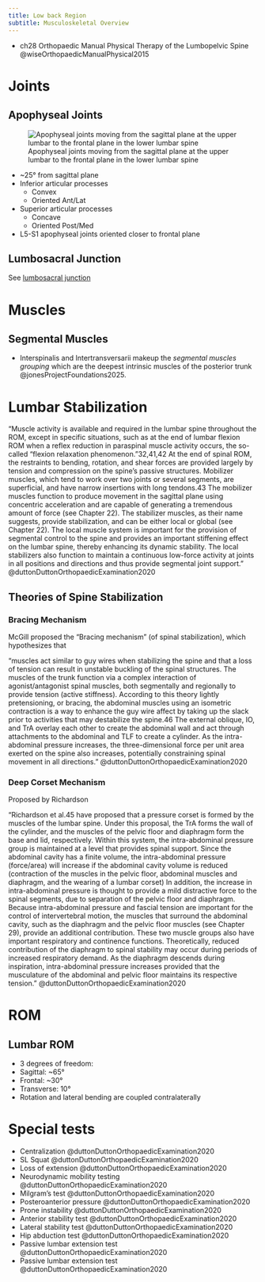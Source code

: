 ```yaml
---
title: Low back Region
subtitle: Musculoskeletal Overview
---
```



::: {.callout title="Reading list"}

- ch28 Orthopaedic Manual Physical Therapy of the Lumbopelvic Spine @wiseOrthopaedicManualPhysical2015

:::


# Joints

## Apophyseal Joints

![Apophyseal joints moving from the sagittal plane at the upper lumbar to the frontal plane in the lower lumbar spine](/The Archive/Anatomy/Joints/Spine joints/images/plane of lumbar apophyseal joints.png)

- ~25&deg; from sagittal plane
- Inferior articular processes
    - Convex
    - Oriented Ant/Lat
- Superior articular processes
    - Concave
    - Oriented Post/Med
- L5-S1 apophyseal joints oriented closer to frontal plane


## Lumbosacral Junction

See [lumbosacral junction]({{< var ref-lumbosacral-junction.path >}})




# Muscles

## Segmental Muscles

- Interspinalis and Intertransversarii makeup the *segmental muscles grouping* which are the deepest intrinsic muscles of the posterior trunk @jonesProjectFoundations2025.



# Lumbar Stabilization

"Muscle activity is available and required in the lumbar spine throughout the ROM, except in specific situations, such as at the end of lumbar flexion ROM when a reflex reduction in paraspinal muscle activity occurs, the so-called “flexion relaxation phenomenon.”32,41,42 At the end of spinal ROM, the restraints to bending, rotation, and shear forces are provided largely by tension and compression on the spine’s passive structures. Mobilizer muscles, which tend to work over two joints or several segments, are superficial, and have narrow insertions with long tendons.43 The mobilizer muscles function to produce movement in the sagittal plane using concentric acceleration and are capable of generating a tremendous amount of force (see Chapter 22). The stabilizer muscles, as their name suggests, provide stabilization, and can be either local or global (see Chapter 22). The local muscle system is important for the provision of segmental control to the spine and provides an important stiffening effect on the lumbar spine, thereby enhancing its dynamic stability. The local stabilizers also function to maintain a continuous low-force activity at joints in all positions and directions and thus provide segmental joint support." @duttonDuttonOrthopaedicExamination2020 

## Theories of Spine Stabilization


### Bracing Mechanism

McGill proposed the "Bracing mechanism" (of spinal stabilization), which hypothesizes that  

"muscles act similar to guy wires when stabilizing the spine and that a loss of tension can result in unstable buckling of the spinal structures. The muscles of the trunk function via a complex interaction of agonist/antagonist spinal muscles, both segmentally and regionally to provide tension (active stiffness). According to this theory lightly pretensioning, or bracing, the abdominal muscles using an isometric contraction is a way to enhance the guy wire affect by taking up the slack prior to activities that may destabilize the spine.46 The external oblique, IO, and TrA overlay each other to create the abdominal wall and act through attachments to the abdominal and TLF to create a cylinder. As the intra-abdominal pressure increases, the three-dimensional force per unit area exerted on the spine also increases, potentially constraining spinal movement in all directions." @duttonDuttonOrthopaedicExamination2020 


### Deep Corset Mechanism

Proposed by Richardson

"Richardson et al.45 have proposed that a pressure corset is formed by the muscles of the lumbar spine. Under this proposal, the TrA forms the wall of the cylinder, and the muscles of the pelvic floor and diaphragm form the base and lid, respectively. Within this system, the intra-abdominal pressure group is maintained at a level that provides spinal support. Since the abdominal cavity has a finite volume, the intra-abdominal pressure (force/area) will increase if the abdominal cavity volume is reduced (contraction of the muscles in the pelvic floor, abdominal muscles and diaphragm, and the wearing of a lumbar corset) In addition, the increase in intra-abdominal pressure is thought to provide a mild distractive force to the spinal segments, due to separation of the pelvic floor and diaphragm. Because intra-abdominal pressure and fascial tension are important for the control of intervertebral motion, the muscles that surround the abdominal cavity, such as the diaphragm and the pelvic floor muscles (see Chapter 29), provide an additional contribution. These two muscle groups also have important respiratory and continence functions. Theoretically, reduced contribution of the diaphragm to spinal stability may occur during periods of increased respiratory demand. As the diaphragm descends during inspiration, intra-abdominal pressure increases provided that the musculature of the abdominal and pelvic floor maintains its respective tension." @duttonDuttonOrthopaedicExamination2020 





# ROM

## Lumbar ROM

- 3 degrees of freedom:
- Sagittal: ~65&deg;
- Frontal: ~30&deg;
- Transverse: 10&deg;
- Rotation and lateral bending are coupled contralaterally



# Special tests

- Centralization @duttonDuttonOrthopaedicExamination2020
- SL Squat @duttonDuttonOrthopaedicExamination2020
- Loss of extension @duttonDuttonOrthopaedicExamination2020
- Neurodynamic mobility testing @duttonDuttonOrthopaedicExamination2020
- Milgram's test @duttonDuttonOrthopaedicExamination2020
- Posteroanterior pressure @duttonDuttonOrthopaedicExamination2020
- Prone instability @duttonDuttonOrthopaedicExamination2020
- Anterior stability test @duttonDuttonOrthopaedicExamination2020
- Lateral stability test @duttonDuttonOrthopaedicExamination2020
- Hip abduction test @duttonDuttonOrthopaedicExamination2020
- Passive lumbar extension test @duttonDuttonOrthopaedicExamination2020
- Passive lumbar extension test @duttonDuttonOrthopaedicExamination2020